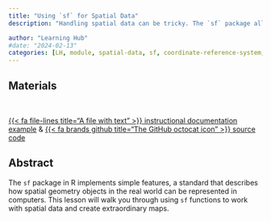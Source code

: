 ```yaml
---
title: "Using `sf` for Spatial Data"
description: "Handling spatial data can be tricky. The `sf` package allows for integrating R spatial software with the `tidyverse` if desired"

author: "Learning Hub"
#date: "2024-02-13"
categories: [LH, module, spatial-data, sf, coordinate-reference-system, spatial-joins, data-visualization, leaflet, basemaps ]
---
```


## Materials

<br>

::: {.center-text .body-text-l}
[{{< fa file-lines title="A file with text" >}} instructional documentation example](https://learning.nceas.ucsb.edu/){target="_blank"} & [{{< fa brands github title="The GitHub octocat icon" >}} source code](https://github.com/NCEAS/nceas-training/){target="_blank"}
:::

## Abstract


The `sf` package in R implements simple features, a standard that describes how spatial geometry objects in the real world can be represented in computers. This lesson will walk you through using `sf` functions to work with spatial data and create extraordinary maps.

